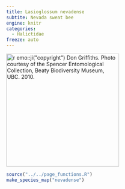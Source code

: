 ```yaml
---
title: Lasioglossum nevadense
subtite: Nevada sweat bee
engine: knitr
categories:
  - Halictidae
freeze: auto
---
```

[![`r emo::ji("copyright")` Don Griffiths. Photo courtesy of the Spencer Entomological Collection, Beaty Biodiversity Museum, UBC. 2010.](https://www.zoology.ubc.ca/entomology/main/Hymenoptera/Halictidae/Lasioglossum%20nevadense%20(3lateral).jpg){height=300}](https://www.zoology.ubc.ca/entomology/main/Hymenoptera/Halictidae/Lasioglossum%20nevadense.php)

```r
source("../../page_functions.R")
make_species_map("nevadense")
```
